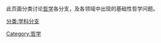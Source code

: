 此页面分类讨论[[哲学|哲学]]各分支，及各领域中出现的基础性哲学问题。
{{Commonscat|Branches of philosophy}}

[[Category:哲学|Category:哲学]]
[[分类:学科分支|分类:学科分支]]